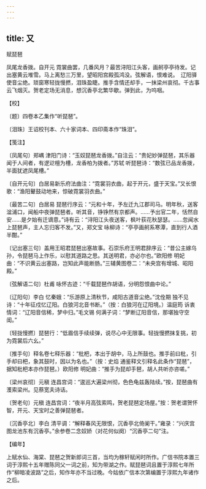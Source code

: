 ```yaml
---
---
---
```

title: 又
---



赋琵琶





凤尾龙香拨。自开元 霓裳曲罢，几番风月？最苦浔阳江头客，画舸亭亭待发。记出塞黄云堆雪。马上离愁三万里，望昭阳宫殿孤鸿没。弦解语，恨难说。　辽阳驿使音尘绝。琐窗寒轻拢慢撚，泪珠盈睫。推手含情还却手，一抹梁州哀彻。千古事云飞烟灭。贺老定场无消息，想沉香亭北繁华歇。弹到此，为呜咽。





【校】


〔题〕四卷本乙集作“听琵琶”。

〔泪珠〕王诏校刊本、六十家词本、四印斋本作“珠泪”。





【笺注】


〔凤尾句〕郑嵎 津阳门诗：“玉奴琵琶龙香拨。”自注云：“贵妃妙弹琵琶，其乐器闻于人间者，有逻逤檀为槽，龙香柏为拨者。”苏轼 听琵琶诗：“数弦已品龙香拨，半面犹遮凤尾槽。”

〔自开元句〕白居易新乐府法曲注：“霓裳羽衣曲，起于开元，盛于天宝。”又长恨歌：“渔阳鼙鼓动地来，惊破霓裳羽衣曲。”

〔最苦二句〕白居易 琵琶行序云：“元和十年，予左迁九江郡司马。明年秋，送客湓浦口，闻船中夜弹琵琶者。听其音，铮铮然有京都声。……予出官二年，恬然自安……是夕始有迁谪意。”诗有云：“浔阳江头夜送客，枫叶荻花秋瑟瑟。……忽闻水上琵琶声，主人忘归客不发。”又，郑文宝 咏柳诗：“亭亭画舸系寒潭，直到行人酒半酣。”

〔记出塞三句〕盖用王昭君琵琶出塞故事。石崇乐府王明君辞序云：“昔公主嫁乌孙，令琵琶马上作乐，以慰其道路之思。其送明君，亦必尔也。”欧阳修 明妃曲：“不识黄云出塞路，岂知此声能断肠。”三辅黄图卷二：“未央宫有增城、昭阳殿。”

〔弦解语二句〕杜甫 咏怀古迹：“千载琵琶作胡语，分明怨恨曲中论。”

〔辽阳句〕李白 忆秦娥：“乐游原上清秋节，咸阳古道音尘绝。”沈佺期 独不见诗：“十年征戍忆辽阳。白狼河北音书断。”（按：白狼河在辽阳境。）温庭筠 诉衷情词：“辽阳音信稀，梦中归。”毛文锡 何满子词：“梦断辽阳音信，那堪独守空闺。”

〔轻拢慢撚〕琵琶行：“低眉信手续续弹，说尽心中无限事。轻拢慢撚抹复挑，初为霓裳后六幺。”

〔推手句〕释名卷七释乐器：“枇杷，本出于胡中，马上所鼓也。推手前曰枇，引手却曰杷，象其鼓时，因以为名也。”（按：史焰 通鉴释文引释名此条作“琵琶”，据知枇杷本亦作琵琶。）欧阳修 明妃曲：“推手为琵却手琶，胡人共听亦咨嗟。”

〔梁州哀彻〕元稹 连昌宫词：“逡巡大遍梁州彻，色色龟兹轰陆续。”按，琵琶曲有濩索梁州。见蔡宽夫诗话。

〔贺老句〕元稹 连昌宫词：“夜半月高弦索鸣，贺老琵琶定场屋。”按：贺老谓贺怀智，开元、天宝时之善弹琵琶者。

〔沉香亭北〕李白 清平调：“解释春风无限恨，沉香亭北倚阑干。”雍录：“兴庆宫 图龙池东有沉香亭。”余参卷二念奴娇（对花何似阕）“沉香亭二句”注。





【编年】


上赋水仙、海棠、琵琶之贺新郎词三首，当均为稼轩赋闲时所作。广信书院本置三词于淳熙十五年赠陈同父一词之前，知为带湖之作。赋琵琶词且置于淳熙七年所作“柳暗凌波路”之后，知作年亦不当过晚。今姑依广信本次第编置于淳熙九年诸作之后。
